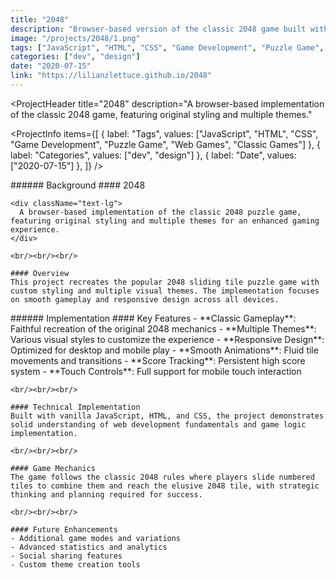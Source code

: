 ```yaml
---
title: "2048"
description: "Browser-based version of the classic 2048 game built with Javascript and HTML/CSS to include original styling and various themes."
image: "/projects/2048/1.png"
tags: ["JavaScript", "HTML", "CSS", "Game Development", "Puzzle Game", "Web Games", "Classic Games"]
categories: ["dev", "design"]
date: "2020-07-15"
link: "https://lilianzlettuce.github.io/2048"
---
```


<ProjectHeader
  title="2048"
  description="A browser-based implementation of the classic 2048 game, featuring original styling and multiple themes."
>
  <ProjectInfo
    items={[
      { label: "Tags", values: ["JavaScript", "HTML", "CSS", "Game Development", "Puzzle Game", "Web Games", "Classic Games"] },
      { label: "Categories", values: ["dev", "design"] },
      { label: "Date", values: ["2020-07-15"] },
    ]}
  />
</ProjectHeader>

<SplitSection>
  <SectionColumn size={4}>
    ###### Background
  </SectionColumn>
  <SectionColumn size={12}>
    #### 2048

    <div className="text-lg">
      A browser-based implementation of the classic 2048 puzzle game, featuring original styling and multiple themes for an enhanced gaming experience.
    </div>

    <br/><br/><br/>

    #### Overview
    This project recreates the popular 2048 sliding tile puzzle game with custom styling and multiple visual themes. The implementation focuses on smooth gameplay and responsive design across all devices.
  </SectionColumn>
  <SectionColumn size={2}>
  </SectionColumn>
</SplitSection>

<SplitSection>
  <SectionColumn size={4}>
    ###### Implementation
  </SectionColumn>
  <SectionColumn size={12}>
    #### Key Features
    - **Classic Gameplay**: Faithful recreation of the original 2048 mechanics
    - **Multiple Themes**: Various visual styles to customize the experience
    - **Responsive Design**: Optimized for desktop and mobile play
    - **Smooth Animations**: Fluid tile movements and transitions
    - **Score Tracking**: Persistent high score system
    - **Touch Controls**: Full support for mobile touch interaction

    <br/><br/><br/>

    #### Technical Implementation
    Built with vanilla JavaScript, HTML, and CSS, the project demonstrates solid understanding of web development fundamentals and game logic implementation.

    <br/><br/><br/>

    #### Game Mechanics
    The game follows the classic 2048 rules where players slide numbered tiles to combine them and reach the elusive 2048 tile, with strategic thinking and planning required for success.

    <br/><br/><br/>

    #### Future Enhancements
    - Additional game modes and variations
    - Advanced statistics and analytics
    - Social sharing features
    - Custom theme creation tools
  </SectionColumn>
  <SectionColumn size={2}>
  </SectionColumn>
</SplitSection>